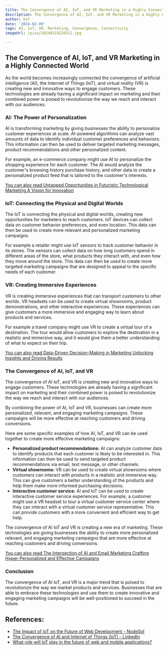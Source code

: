 ```yaml
---
title: The Convergence of AI, IoT, and VR Marketing in a Highly Connected World
description: The Convergence of AI, IoT, and VR Marketing in a Highly Connected World
author: Usf
date: '2024-02-09'
tags: AI, IoT, VR, Marketing, Convergence, Connectivity
imageUrl: /pixa/20240219220312.jpg

---
```

## The Convergence of AI, IoT, and VR Marketing in  a Highly Connected World

As the world becomes increasingly connected the convergence of artificial intelligence (AI), the Internet of Things (IoT), and virtual reality (VR)  is creating new  and innovative ways to engage  customers. These technologies are already having a significant impact on marketing and their combined power is poised  to revolutionize the way we  reach and interact with  our audiences.

###  AI: The Power of  Personalization

AI is  transforming marketing  by giving businesses the ability to personalize customer experiences at scale. AI-powered algorithms can analyze vast  amounts of data to identify individual customer preferences and behaviors. This information can then be used to  deliver targeted  marketing messages, product recommendations  and other personalized content.

For example, an e-commerce company might use  AI to personalize the shopping experience for each customer. The AI would analyze the  customer's browsing history purchase history, and other data  to create a personalized product feed that is tailored to the customer's interests.

[You can also read Untapped  Opportunities in Futuristic Technological Marketing A Vision for Innovation](Untapped%20Opportunities%20in%20Futuristic%20Technological%20Marketing%20A%20Vision%20for%20Innovation)


### IoT: Connecting the Physical  and Digital Worlds

The IoT  is connecting the  physical and digital worlds, creating new opportunities for marketers to reach customers. IoT  devices can collect  data on customer behavior preferences, and even location. This data can then be used to create more relevant and personalized marketing campaigns.

For example a retailer might use  IoT sensors to track customer behavior in its stores. The sensors can collect data on how long  customers spend in different areas of the store, what products they interact with, and even  how they move around  the store. This  data can then be used to create more targeted marketing campaigns that are  designed to appeal to the specific  needs of each customer.

### VR:  Creating  Immersive Experiences

VR is creating immersive experiences that can transport  customers to other worlds. VR headsets can be used to create virtual showrooms,  product demonstrations, and other interactive  experiences. These experiences can give customers a more immersive and  engaging way to learn about products and services.

For example a travel  company  might use VR to create a virtual tour of a destination. The tour would allow  customers to explore the destination in a realistic and immersive way, and it would give them a better understanding  of what to expect on their trip.

[You can also read Data-Driven  Decision-Making in Marketing Unlocking  Insights  and Driving Results](Data-Driven%20Decision-Making%20in%20Marketing%20Unlocking%20Insights%20and%20Driving%20Results)


### The Convergence of AI, IoT, and VR

The convergence of AI IoT, and VR is creating new  and innovative ways to engage customers. These  technologies are already  having a significant impact on marketing and their combined  power is poised to revolutionize the way we  reach and interact with our  audiences.

By  combining the power of  AI, IoT and VR, businesses can create more personalized, relevant, and engaging marketing campaigns. These campaigns will be more effective at reaching customers  and driving conversions.

Here are some specific examples of how AI,  IoT, and VR can be used  together to create more effective marketing campaigns:

* **Personalized product recommendations:** AI  can analyze customer data to identify products that each customer is likely to be interested in. This information  can then be used to send targeted product recommendations via  email, text message, or  other channels.
* **Virtual showrooms:** VR can be used to create virtual showrooms where customers can interact with products in a realistic and immersive way.  This can give customers a better understanding of the products and help them make more informed purchasing decisions.
* **Interactive customer service:** AI and IoT can be used to create interactive customer service experiences.  For example, a customer might use a VR headset to tour a  virtual customer  service center where they can interact with a virtual  customer service representative. This can provide customers with a more convenient and efficient way to get help.

The convergence of AI IoT and VR is creating a new era of marketing. These technologies are giving businesses the ability to create more personalized relevant, and engaging  marketing campaigns that are more effective at reaching customers and driving conversions.

[You can also read The Intersection of  AI and Email Marketing Crafting Hyper-Personalized and  Effective Campaigns](The%20Intersection%20of%20AI%20and%20Email%20Marketing%20Crafting%20Hyper-Personalized%20and%20Effective%20Campaigns)


### Conclusion

The convergence of AI  IoT, and VR is  a major trend that is poised to revolutionize  the  way we market products and services. Businesses that are able to  embrace these technologies and use them to create innovative and engaging marketing campaigns will be well-positioned to succeed in the future.

## References:
- [The Impact of IoT on the Future of Web Development - NodeSol](https://www.nodesol.com/blog/impact-of-iot-on-future-of-web-development)
- [The Convergence of AI and Internet of Things (IoT) - LinkedIn](https://www.linkedin.com/pulse/convergence-ai-internet-things-iot-scalebuildai)
- [What role will IoT play in the future of web and mobile applications?](https://www.nucamp.co/blog/coding-bootcamp-full-stack-web-and-mobile-development-what-role-will-iot-play-in-the-future-of-web-and-mobile-applications)
